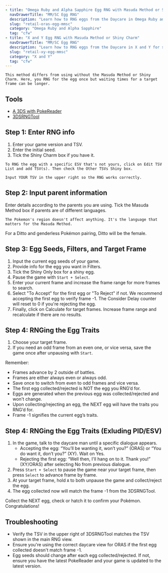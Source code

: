 ```yaml
---
- title: "Omega Ruby and Alpha Sapphire Egg RNG with Masuda Method or Shiny Charm"
  navDrawerTitle: "MM/SC Egg RNG"
  description: "Learn how to RNG eggs from the Daycare in Omega Ruby and Alpha Sapphire for shiny, high-IV Pokémon."
  slug: "retail-oras-egg-mmsc"
  category: "Omega Ruby and Alpha Sapphire"
  tag: "cfw"
- title: "X and Y Egg RNG with Masuda Method or Shiny Charm"
  navDrawerTitle: "MM/SC Egg RNG"
  description: "Learn how to RNG eggs from the Daycare in X and Y for shiny, high-IV Pokémon."
  slug: "retail-xy-egg-mmsc"
  category: "X and Y"
  tag: "cfw"
---
```


```
This method differs from using without the Masuda Method or Shiny Charm. Here, you RNG for the egg once but waiting times for a target frame can be longer.
```

## Tools

- [A 3DS with PokeReader](/install-pokereader)
- [3DSRNGTool](https://github.com/wwwwwwzx/3DSRNGTool/releases)

## Step 1: Enter RNG info

1. Enter your game version and TSV.
2. Enter the initial seed.
3. Tick the Shiny Charm box if you have it.

```
To RNG the egg with a specific ESV that's not yours, click on Edit TSV List and add TSV(s). Then check the Other TSVs Shiny box.

Input YOUR TSV in the upper right so the RNG works correctly.
```

## Step 2: Input parent information

Enter details according to the parents you are using. Tick the Masuda Method box if parents are of different languages.

```
The Pokemon's region doesn't affect anything. It's the language that matters for the Masuda Method.
```

For a Ditto and genderless Pokémon pairing, Ditto will be the female.

## Step 3: Egg Seeds, Filters, and Target Frame

1. Input the current egg seeds of your game.
2. Provide info for the egg you want in Filters.
3. Tick the Shiny Only box for a shiny egg.
4. Pause the game with `Start + Select`.
5. Enter your current frame and increase the frame range for more frames to search.
6. Select "To Accept" for the first egg or "To Reject" if not. We recommend accepting the first egg to verify frame -1. The Consider Delay counter will reset to 0 if you're rejecting the egg.
7. Finally, click on Calculate for target frames. Increase frame range and recalculate if there are no results.

## Step 4: RNGing the Egg Traits

1. Choose your target frame.
2. If you need an odd frame from an even one, or vice versa, save the game once after unpausing with `Start`.

Remember:

- Frames advance by 2 outside of battles.
- Frames are either always even or always odd.
- Save once to switch from even to odd frames and vice versa.
- The first egg collected/rejected is NOT the egg you RNG’d for.
- Eggs are generated when the previous egg was collected/rejected and won't change.
- Upon collecting/rejecting an egg, the NEXT egg will have the traits you RNG’d for.
- Frame -1 signifies the current egg’s traits.

## Step 4: RNGing the Egg Traits (Exluding PID/ESV)

1. In the game, talk to the daycare man until a specific dialogue appears.
   - Accepting the egg: “You’ll be wanting it, won’t you?” (ORAS) or “You do want it, don’t you?” (XY). Wait on Yes.
   - Rejecting the first egg: “Well then, I'll hang on to it. Thank you!” (XY/ORAS) after selecting No from previous dialogue.
2. Press `Start + Select` to pause the game near your target frame, then press `Select` to advance frame by frame.
3. At your target frame, hold `A` to both unpause the game and collect/reject the egg.
4. The egg collected now will match the frame -1 from the 3DSRNGTool.

Collect the NEXT egg, check or hatch it to confirm your Pokémon. Congratulations!

## Troubleshooting

- Verify the TSV in the upper right of 3DSRNGTool matches the TSV shown in the main RNG view.
- Ensure you're using the correct daycare view for ORAS if the first egg collected doesn't match frame -1.
- Egg seeds should change after each egg collected/rejected. If not, ensure you have the latest PokeReader and your game is updated to the latest version.
